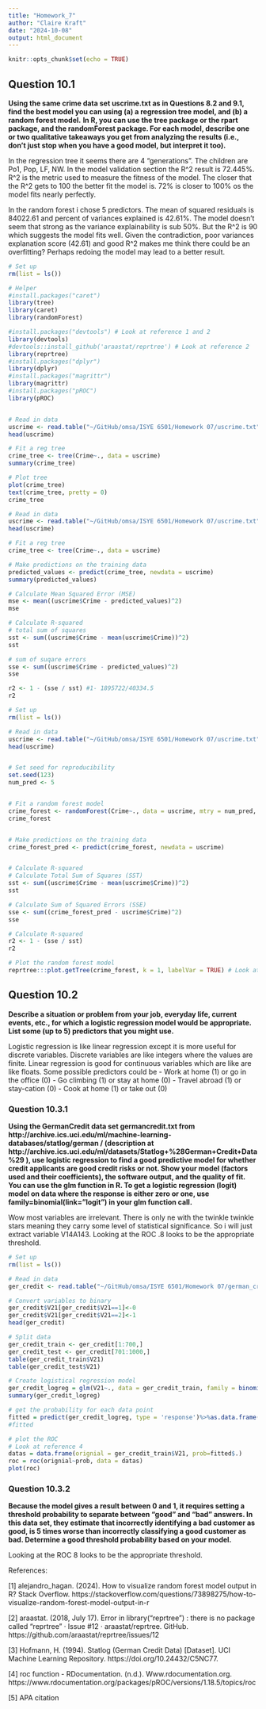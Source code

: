 ```yaml
---
title: "Homework_7"
author: "Claire Kraft"
date: "2024-10-08"
output: html_document
---
```


```r
knitr::opts_chunk$set(echo = TRUE)
```

## Question 10.1
**Using the same crime data set uscrime.txt as in Questions 8.2 and 9.1, find the best model you can using (a) a regression tree model, and (b) a random forest model.**
**In R, you can use the tree package or the rpart package, and the randomForest package. For each model, describe one or two qualitative takeaways you get from analyzing the results (i.e., don’t just stop when you have a good model, but interpret it too).**

In the regression tree it seems there are 4 "generations". The children are Po1, Pop, LF, NW. In the model validation section the R^2 result is 72.445%. R^2 is the metric used to measure the fitness of the model. The closer that the R^2 gets to 100 the better fit the model is. 72% is closer to 100% os the model fits nearly perfectly. 

In the random forest i chose 5 predictors. The mean of squared residuals is 84022.61 and percent of variances explained is 42.61%. The model doesn't seem that strong as the variance explainability is sub 50%. But the R^2 is 90 which suggests the model fits well. Given the contradiction, poor variances explanation score (42.61) and good R^2 makes me think there could be an overfitting? Perhaps redoing the model may lead to a better result.
```r
# Set up
rm(list = ls())

# Helper 
#install.packages("caret")
library(tree)
library(caret)
library(randomForest)

#install.packages("devtools") # Look at reference 1 and 2
library(devtools)
#devtools::install_github('araastat/reprtree') # Look at reference 2
library(reprtree)
#install.packages("dplyr")
library(dplyr)
#install.packages("magrittr")
library(magrittr)
#install.packages("pROC")
library(pROC)


# Read in data
uscrime <- read.table("~/GitHub/omsa/ISYE 6501/Homework 07/uscrime.txt", stringsAsFactors = FALSE, header = TRUE)
head(uscrime)

# Fit a reg tree
crime_tree <- tree(Crime~., data = uscrime)
summary(crime_tree)

# Plot tree
plot(crime_tree)
text(crime_tree, pretty = 0)
crime_tree
```

```r
# Read in data
uscrime <- read.table("~/GitHub/omsa/ISYE 6501/Homework 07/uscrime.txt", stringsAsFactors = FALSE, header = TRUE)
head(uscrime)

# Fit a reg tree
crime_tree <- tree(Crime~., data = uscrime)

# Make predictions on the training data
predicted_values <- predict(crime_tree, newdata = uscrime)
summary(predicted_values)

# Calculate Mean Squared Error (MSE)
mse <- mean((uscrime$Crime - predicted_values)^2)
mse

# Calculate R-squared
# total sum of squares
sst <- sum((uscrime$Crime - mean(uscrime$Crime))^2)
sst

# sum of suqare errors
sse <- sum((uscrime$Crime - predicted_values)^2)
sse

r2 <- 1 - (sse / sst) #1- 1895722/40334.5
r2
```

```r
# Set up
rm(list = ls())

# Read in data
uscrime <- read.table("~/GitHub/omsa/ISYE 6501/Homework 07/uscrime.txt", stringsAsFactors = FALSE, header = TRUE)
head(uscrime)


# Set seed for reproducibility
set.seed(123)
num_pred <- 5


# Fit a random forest model
crime_forest <- randomForest(Crime~., data = uscrime, mtry = num_pred, importance = TRUE, ntree = 500)
crime_forest


# Make predictions on the training data
crime_forest_pred <- predict(crime_forest, newdata = uscrime)


# Calculate R-squared
# Calculate Total Sum of Squares (SST)
sst <- sum((uscrime$Crime - mean(uscrime$Crime))^2)
sst

# Calculate Sum of Squared Errors (SSE)
sse <- sum((crime_forest_pred - uscrime$Crime)^2)
sse

# Calculate R-squared
r2 <- 1 - (sse / sst)
r2

# Plot the random forest model
reprtree:::plot.getTree(crime_forest, k = 1, labelVar = TRUE) # Look at reference 1
```

## Question 10.2
**Describe a situation or problem from your job, everyday life, current events, etc., for which a logistic regression model would be appropriate. List some (up to 5) predictors that you might use.**

Logistic regression is like linear regression except it is more useful for discrete variables. Discrete variables are like integers where the values are finite. Linear regression is good for continuous variables which are like are like floats. Some possible predictors could be 
- Work at home (1) or go in the office (0)
- Go climbing (1) or stay at home (0)
- Travel abroad (1) or stay-cation (0)
- Cook at home (1) or take out (0)


### Question 10.3.1
**Using the GermanCredit data set germancredit.txt from http://archive.ics.uci.edu/ml/machine-learning-databases/statlog/german / (description at http://archive.ics.uci.edu/ml/datasets/Statlog+%28German+Credit+Data%29 ), use logistic regression to find a good predictive model for whether credit applicants are good credit risks or not. Show your model (factors used and their coefficients), the software output, and the quality of fit. You can use the glm function in R. To get a logistic regression (logit) model on data where the response is either zero or one, use family=binomial(link=”logit”) in your glm function call.**

Wow most variables are irrelevant. There is only ne with the twinkle twinkle stars meaning they carry some level of statistical significance. So i will just extract variable V14A143. Looking at the ROC .8 looks to be the appropriate threshold.
```r
# Set up
rm(list = ls())

# Read in data
ger_credit <- read.table("~/GitHub/omsa/ISYE 6501/Homework 07/german_credit.txt")

# Convert variables to binary
ger_credit$V21[ger_credit$V21==1]<-0
ger_credit$V21[ger_credit$V21==2]<-1
head(ger_credit)

# Split data
ger_credit_train <- ger_credit[1:700,]
ger_credit_test <- ger_credit[701:1000,]
table(ger_credit_train$V21)
table(ger_credit_test$V21)

# Create logistical regression model
ger_credit_logreg = glm(V21~., data = ger_credit_train, family = binomial(link = "logit"))
summary(ger_credit_logreg) 

# get the probability for each data point
fitted = predict(ger_credit_logreg, type = 'response')%>%as.data.frame()
#fitted

# plot the ROC
# Look at reference 4
datas = data.frame(orignial = ger_credit_train$V21, prob=fitted$.)
roc = roc(orignial~prob, data = datas)
plot(roc)
```

### Question 10.3.2
**Because the model gives a result between 0 and 1, it requires setting a threshold probability to separate between “good” and “bad” answers. In this data set, they estimate that incorrectly identifying a bad customer as good, is 5 times worse than incorrectly classifying a good customer as bad. Determine a good threshold probability based on your model.**


Looking at the ROC 8 looks to be the appropriate threshold.


References:

[1] alejandro_hagan. (2024). How to visualize random forest model output in R? Stack Overflow. https://stackoverflow.com/questions/73898275/how-to-visualize-random-forest-model-output-in-r

[2] araastat. (2018, July 17). Error in library(“reprtree”) : there is no package called “reprtree” · Issue #12 · araastat/reprtree. GitHub. https://github.com/araastat/reprtree/issues/12

[3] Hofmann, H. (1994). Statlog (German Credit Data) [Dataset]. UCI Machine Learning Repository. https://doi.org/10.24432/C5NC77.

[4] roc function - RDocumentation. (n.d.). Www.rdocumentation.org. https://www.rdocumentation.org/packages/pROC/versions/1.18.5/topics/roc

[5] APA citation
